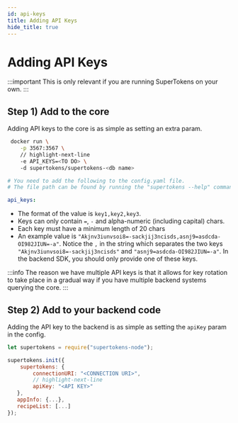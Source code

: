 ```yaml
---
id: api-keys
title: Adding API Keys
hide_title: true
---
```


<!-- COPY DOCS -->
<!-- ./community/supertokens-core/self-hosted/api-keys.mdx -->


# Adding API Keys

:::important
This is only relevant if you are running SuperTokens on your own.
:::

## Step 1) Add to the core

Adding API keys to the core is as simple as setting an extra param.

<SelfHostedTabs>
<TabItem value="with-docker">

```bash
 docker run \
    -p 3567:3567 \
    // highlight-next-line
    -e API_KEYS=<TO DO> \ 
    -d supertokens/supertokens-<db name>
```
</TabItem>

<TabItem value="without-docker">

```yaml
# You need to add the following to the config.yaml file.
# The file path can be found by running the "supertokens --help" command

api_keys:
```
</TabItem>
</SelfHostedTabs>

- The format of the value is `key1,key2,key3`.
- Keys can only contain `=`, `-` and alpha-numeric (including capital) chars.
- Each key must have a minimum length of 20 chars
- An example value is `"Akjnv3iunvsoi8=-sackjij3ncisds,asnj9=asdcda-OI982JIUN=-a"`. Notice the `,` in the string which separates the two keys `"Akjnv3iunvsoi8=-sackjij3ncisds"` and `"asnj9=asdcda-OI982JIUN=-a"`. In the backend SDK, you should only provide one of these keys.

:::info
The reason we have multiple API keys is that it allows for key rotation to take place in a gradual way if you have multiple backend systems querying the core.
:::

## Step 2) Add to your backend code

Adding the API key to the backend is as simple as setting the `apiKey` param in the config.

<BackendSDKTabs>
<TabItem value="nodejs">

```js
let supertokens = require("supertokens-node");

supertokens.init({
    supertokens: {
        connectionURI: "<CONNECTION URI>",
        // highlight-next-line
        apiKey: "<API KEY>"
   },
   appInfo: {...},
   recipeList: [...]
});
```
</TabItem>
</BackendSDKTabs>
